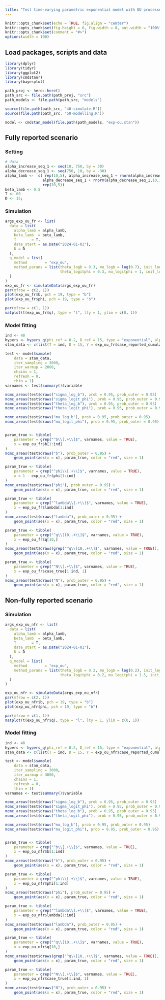 ```yaml
---
title: "Test time-varying parametric exponential model with OU processes"
---
```


```r
knitr::opts_chunk$set(echo = TRUE, fig.align = "center")
knitr::opts_chunk$set(fig.height = 6, fig.width = 8, out.width = "100%")
knitr::opts_chunk$set(comment = "#>")
options(width = 100)
```

## Load packages, scripts and data

```r
library(dplyr)
library(tidyr)
library(ggplot2)
library(cmdstanr)
library(bayesplot)

path_proj <- here::here()
path_src <- file.path(path_proj, "src")
path_models <- file.path(path_src, "models")

source(file.path(path_src, "40-simulate.R"))
source(file.path(path_src, "50-modelling.R"))

model <- cmdstan_model(file.path(path_models, "exp-ou.stan"))
```

## Fully reported scenario

### Setting

```r
# data
alpha_increase_seq_1 <- seq(10, 750, by = 30)
alpha_decrease_seq_1 <- seq(750, 10, by = -30)
alpha_lamb <-  c( rep(10,5), alpha_increase_seq_1 + rnorm(alpha_increase_seq_1,10,10),
                 alpha_decrease_seq_1 + rnorm(alpha_decrease_seq_1,10,10),
                 rep(10,5))
beta_lamb <- 0.5
T <- 60
D <- 15;
```

### Simulation

```r
args_exp_ou_fr <- list(
  data = list(
    alpha_lamb = alpha_lamb,
    beta_lamb  = beta_lamb,
    T       = T,
    date_start = as.Date("2024-01-01"),
    D = D
  ),
  q_model = list(
    method        = "exp_ou",
    method_params = list(theta_logb = 0.3, mu_logb = log(0.7), init_logb = log(0.7), sigma_logb = 0.2,
                         theta_logitphi = 0.3, mu_logitphi = 1, init_logitphi = 1, sigma_logitphi = 0.2)
  )
)
exp_ou_fr <- simulateData(args_exp_ou_fr)
par(mfrow = c(2, 1))
plot(exp_ou_fr$b, pch = 19, type = "b")
plot(exp_ou_fr$phi, pch = 19, type = "b")

par(mfrow = c(1, 1))
matplot(t(exp_ou_fr$q), type = "l", lty = 1, ylim = c(0, 1))
```

### Model fitting

```r
ind <- 40
hypers <- hypers_q(phi_ref = 0.2, D_ref = 15, type = "exponential", alpha_phi = 1.4, sd_log_b = 1, delay_seq = 0:15)
stan_data <- c(list(T = ind, D = 15, Y = exp_ou_fr$case_reported_cumulated[1:ind, ]), hypers)

test <- model$sample(
    data = stan_data,
    iter_sampling = 3000,
    iter_warmup = 2000,
    chains = 1,
    refresh = 0,
    thin = 1)
varnames <- test$summary()$variable

mcmc_areas(test$draws("sigma_log_b"), prob = 0.95, prob_outer = 0.95)
mcmc_areas(test$draws("sigma_logit_phi"), prob = 0.95, prob_outer = 0.95)
mcmc_areas(test$draws("theta_log_b"), prob = 0.95, prob_outer = 0.95)
mcmc_areas(test$draws("theta_logit_phi"), prob = 0.95, prob_outer = 0.95)

mcmc_areas(test$draws("mu_log_b"), prob = 0.95, prob_outer = 0.95)
mcmc_areas(test$draws("mu_logit_phi"), prob = 0.95, prob_outer = 0.95)


param_true <- tibble(
    parameter = grep("^b\\[.+\\]$", varnames, value = TRUE),
    x = exp_ou_fr$b[1:ind]
)
mcmc_areas(test$draws("b"), prob_outer = 0.95) +
    geom_point(aes(x = x), param_true, color = "red", size = 1)

param_true <- tibble(
    parameter = grep("^phi\\[.+\\]$", varnames, value = TRUE),
    x = 1 - exp_ou_fr$phi[1:ind]
)
mcmc_areas(test$draws("phi"), prob_outer = 0.95) +
    geom_point(aes(x = x), param_true, color = "red", size = 1)

param_true <- tibble(
    parameter = grep("^lambda\\[.+\\]$", varnames, value = TRUE),
    x = exp_ou_fr$lambda[1:ind]
)
mcmc_areas(test$draws("lambda"), prob_outer = 0.95) +
    geom_point(aes(x = x), param_true, color = "red", size = 1)

param_true <- tibble(
    parameter = grep("^q\\[10,.+\\]$", varnames, value = TRUE),
    x = exp_ou_fr$q[10,]
)
mcmc_areas(test$draws(grep("^q\\[10,.+\\]$", varnames, value = TRUE)), prob_outer = 0.95) +
    geom_point(aes(x = x), param_true, color = "red", size = 1)

param_true <- tibble(
    parameter = grep("^N\\[.+\\]$", varnames, value = TRUE),
    x = exp_ou_fr$case_true[1:ind, 1]
)
mcmc_areas(test$draws("N"), prob_outer = 0.95) +
    geom_point(aes(x = x), param_true, color = "red", size = 1)
```

## Non-fully reported scenario

### Simulation

```r
args_exp_ou_nfr <- list(
  data = list(
    alpha_lamb = alpha_lamb,
    beta_lamb  = beta_lamb,
    T       = T,
    date_start = as.Date("2024-01-01"),
    D = D
  ),
  q_model = list(
    method        = "exp_ou",
    method_params = list(theta_logb = 0.2, mu_logb = log(0.2), init_logb = log(0.2), sigma_logb = 0.15,
                         theta_logitphi = 0.2, mu_logitphi = 1.5, init_logitphi = 1.5, sigma_logitphi = 0.15)
  )
)

exp_ou_nfr <- simulateData(args_exp_ou_nfr)
par(mfrow = c(2, 1))
plot(exp_ou_nfr$b, pch = 19, type = "b")
plot(exp_ou_nfr$phi, pch = 19, type = "b")

par(mfrow = c(1, 1))
matplot(t(exp_ou_nfr$q), type = "l", lty = 1, ylim = c(0, 1))
```


### Model fitting

```r
ind <- 40
hypers <- hypers_q(phi_ref = 0.2, D_ref = 15, type = "exponential", alpha_phi = 1.4, sd_log_b = 1, delay_seq = 0:15)
stan_data <- c(list(T = ind, D = 15, Y = exp_ou_nfr$case_reported_cumulated[1:ind, ]), hypers)

test <- model$sample(
    data = stan_data,
    iter_sampling = 3000,
    iter_warmup = 3000,
    chains = 1,
    refresh = 0,
    thin = 1)
varnames <- test$summary()$variable

mcmc_areas(test$draws("sigma_log_b"), prob = 0.95, prob_outer = 0.95)
mcmc_areas(test$draws("sigma_logit_phi"), prob = 0.95, prob_outer = 0.95)
mcmc_areas(test$draws("theta_log_b"), prob = 0.95, prob_outer = 0.95)
mcmc_areas(test$draws("theta_logit_phi"), prob = 0.95, prob_outer = 0.95)

mcmc_areas(test$draws("mu_log_b"), prob = 0.95, prob_outer = 0.95)
mcmc_areas(test$draws("mu_logit_phi"), prob = 0.95, prob_outer = 0.95)


param_true <- tibble(
    parameter = grep("^b\\[.+\\]$", varnames, value = TRUE),
    x = exp_ou_nfr$b[1:ind]
)
mcmc_areas(test$draws("b"), prob_outer = 0.95) +
    geom_point(aes(x = x), param_true, color = "red", size = 1)

param_true <- tibble(
    parameter = grep("^phi\\[.+\\]$", varnames, value = TRUE),
    x = exp_ou_nfr$phi[1:ind]
)
mcmc_areas(test$draws("phi"), prob_outer = 0.95) +
    geom_point(aes(x = x), param_true, color = "red", size = 1)

param_true <- tibble(
    parameter = grep("^lambda\\[.+\\]$", varnames, value = TRUE),
    x = exp_ou_nfr$lambda[1:ind]
)
mcmc_areas(test$draws("lambda"), prob_outer = 0.95) +
    geom_point(aes(x = x), param_true, color = "red", size = 1)

param_true <- tibble(
    parameter = grep("^q\\[10,.+\\]$", varnames, value = TRUE),
    x = exp_ou_nfr$q[10,]
)
mcmc_areas(test$draws(grep("^q\\[10,.+\\]$", varnames, value = TRUE)), prob_outer = 0.95) +
    geom_point(aes(x = x), param_true, color = "red", size = 1)

param_true <- tibble(
    parameter = grep("^N\\[.+\\]$", varnames, value = TRUE),
    x = exp_ou_nfr$case_true[1:ind, 1]
)
mcmc_areas(test$draws("N"), prob_outer = 0.95) +
    geom_point(aes(x = x), param_true, color = "red", size = 1)
```

